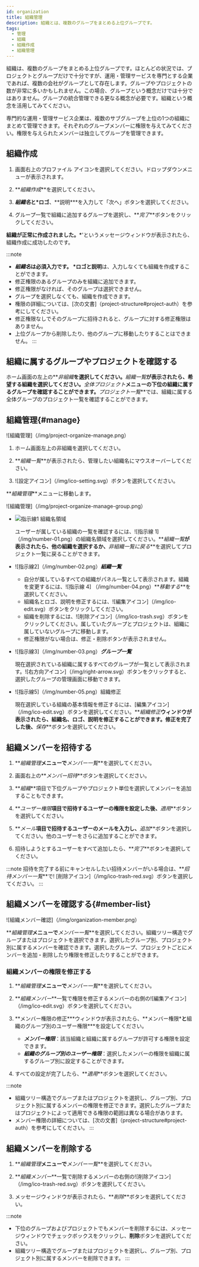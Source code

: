 ```yaml
---
id: organization
title: 組織管理
description: 組織とは、複数のグループをまとめる上位グループです。
tags:
  - 管理
  - 組織
  - 組織作成
  - 組織管理
---
```


組織は、複数のグループをまとめる上位グループです。ほとんどの状況では、プロジェクトとグループだけで十分ですが、運用・管理サービスを専門とする企業であれば、複数の会社がグループとして存在します。グループやプロジェクトの数が非常に多いかもしれません。この場合、グループという概念だけでは十分ではありません。グループの統合管理できる更なる概念が必要です。組織という概念を活用してみてください。

専門的な運用・管理サービス企業は、複数のサブグループを上位の1つの組織にまとめて管理できます。それぞれのグループメンバーに権限を与えてみてください。権限を与えられたメンバーは独立してグループを管理できます。

## 組織作成

1.  画面右上のプロファイル アイコンを選択してください。ドロップダウンメニューが表示されます。

2.  **_組織作成_**を選択してください。

3.  **_組織名_**と**\*ロゴ**、**説明\***を入力して「次へ」ボタンを選択してください。

4.  グループ一覧で組織に追加するグループを選択し、**_完了_**ボタンをクリックしてください。

**組織が正常に作成されました。\***'というメッセージウィンドウが表示されたら、組織作成に成功したのです。

:::note

-   **_組織名_**は必須入力です。 **\*ロゴ**と**説明**は、入力しなくても組織を作成することができます。
-   修正権限のあるグループのみを組織に追加できます。
-   修正権限がなければ、そのグループは選択できません。
-   グループを選択しなくても、組織を作成できます。
-   権限の詳細については、[次の文書]（project-structure#project-auth）を参考にしてください。
-   修正権限なしでそのグループに招待されると、グループに対する修正権限はありません。
-   上位グループから削除したり、他のグループに移動したりすることはできません。
:::

## 組織に属するグループやプロジェクトを確認する

ホーム画面の左上の**_非組織_**を選択してください。**_組織一覧_**が表示されたら、希望する組織を選択してください。**_全体プロジェクト_**メニューの下位の組織に属するグループを確認することができます。**_プロジェクト一覧_**では、組織に属する全体グループのプロジェクト一覧を確認することができます。

## 組織管理{#manage}

![組織管理]（/img/project-organize-manage.png）

1.  ホーム画面左上の非組織を選択してください。

2.  **_組織一覧_**が表示されたら、管理したい組織名にマウスオーバーしてください。 

3.  ![設定アイコン]（/img/ico-setting.svg）ボタンを選択してください。

**_組織管理_**メニューに移動します。

![組織管理]（/img/project-organize-manage-group.png）

-   ![指示線1](/img/number-01.png) 組織名領域

    ユーザーが属している組織の一覧を確認するには、![指示線 1]（/img/number-01.png）の組織名領域を選択してください。**_組織一覧_**が表示されたら、他の組織を選択するか、**_非組織一覧に戻る_**を選択してプロジェクト一覧に戻ることができます。

-   ![指示線2]（/img/number-02.png）**_組織一覧_**

    -   自分が属しているすべての組織がパネル一覧として表示されます。組織を変更するには、![指示線 4] （/img/number-04.png）**_移動する_**を選択してください。
    -   組織名とロゴ、説明を修正するには、![編集アイコン]（/img/ico-edit.svg）ボタンをクリックしてください。
    -   組織を削除するには、![削除アイコン]（/img/ico-trash.svg）ボタンをクリックしてください。属していたグループとプロジェクトは、組織に属していないグループに移動します。
    -   修正権限がない場合は、修正・削除ボタンが表示されません。

-   ![指示線3]（/img/number-03.png）**_グループ一覧_**

    現在選択されている組織に属するすべてのグループが一覧として表示されます。![右方向アイコン]（/img/right-arrow.svg）ボタンをクリックすると、選択したグループの管理画面に移動できます。

-   ![指示線5]（/img/number-05.png）組織修正

    現在選択している組織の基本情報を修正するには、[編集アイコン]（/img/ico-edit.svg）ボタンを選択してください。**_組織修正_**ウィンドウが表示されたら、組織名、ロゴ、説明を修正することができます。修正を完了した後、**_保存_**ボタンを選択してください。

## 組織メンバーを招待する

1.  **_組織管理_**メニューで**_メンバー一覧_**を選択してください。

2.  画面右上の**_メンバー招待_**ボタンを選択してください。

3.  **_組織_**項目で下位グループやプロジェクト単位を選択してメンバーを追加することもできます。

4.  **_ユーザー権限_**項目で招待するユーザーの権限を設定した後、**_適用_**ボタンを選択してください。

5.  **_メール_**項目で招待するユーザーのメールを入力し、**_追加_**ボタンを選択してください。他のユーザーをさらに追加することができます。

6.  招待しようとするユーザーをすべて追加したら、**_完了_**ボタンを選択してください。

:::note
招待を完了する前にキャンセルしたい招待メンバーがいる場合は、**_招待メンバー一覧_**で! [削除アイコン]（/img/ico-trash-red.svg）ボタンを選択してください。
:::

## 組織メンバーを確認する{#member-list}

![組織メンバー確認]（/img/organization-member.png）

**_組織管理_**メニューで**_メンバー一覧_**を選択してください。組織ツリー構造でグループまたはプロジェクトを選択できます。選択したグループ別、プロジェクト別に属するメンバーを確認できます。選択したグループ、プロジェクトごとにメンバーを追加・削除したり権限を修正したりすることができます。

### 組織メンバーの権限を修正する

1.  **_組織管理_**メニューで**_メンバー一覧_**を選択してください。

2.  **_組織メンバー_**一覧で権限を修正するメンバーの右側の![編集アイコン]（/img/ico-edit.svg）ボタンを選択してください。 

3.  **メンバー権限の修正\***ウィンドウが表示されたら、**メンバー権限\***と**組織のグループ別のユーザー権限\***を設定してください。

    -   **_メンバー権限_**：該当組織と組織に属するグループが許可する権限を設定できます。
    -   **_組織のグループ別のユーザー権限_**：選択したメンバーの権限を組織に属するグループ別に設定することができます。

4.  すべての設定が完了したら、**_適用_**ボタンを選択してください。

:::note

-   組織ツリー構造でグループまたはプロジェクトを選択し、グループ別、プロジェクト別に属するメンバーの権限を修正できます。選択したグループまたはプロジェクトによって適用できる権限の範囲は異なる場合があります。
-   メンバー権限の詳細については、[次の文書]（project-structure#project-auth）を参考にしてください。
:::

## 組織メンバーを削除する

1.  **_組織管理_**メニューで**_メンバー一覧_**を選択してください。

2.  **_組織メンバー_**一覧で削除するメンバーの右側の![削除アイコン]（/img/ico-trash-red.svg）ボタンを選択してください。 

3.  メッセージウィンドウが表示されたら、**_削除_**ボタンを選択してください。

:::note

-   下位のグループおよびプロジェクトでもメンバーを削除するには、メッセージウィンドウでチェックボックスをクリックし、**削除**ボタンを選択してください。
-   組織ツリー構造でグループまたはプロジェクトを選択し、グループ別、プロジェクト別に属するメンバーを削除できます。
:::
